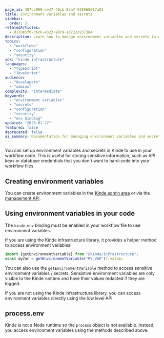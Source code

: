```yaml
---
page_id: 307cc909-de47-40cb-85a7-928965017a02
title: Environment variables and secrets
sidebar:
  order: 3
relatedArticles:
  - d170e5f0-c6c0-4323-90c9-1d722c837384
description: Learn how to manage environment variables and secrets in workflow configurations, including secure storage and access methods for sensitive information.
topics:
  - "workflows"
  - "configuration"
  - "security"
sdk: "kinde infrastructure"
languages:
  - "TypeScript"
  - "JavaScript"
audience:
  - "developers"
  - "admins"
complexity: "intermediate"
keywords:
  - "environment variables"
  - "secrets"
  - "configuration"
  - "security"
  - "env binding"
updated: "2025-01-27"
featured: false
deprecated: false
ai_summary: Documentation for managing environment variables and secrets in workflow configurations, including secure storage and access methods.
---
```


You can set up environment variables and secrets in Kinde to use in your workflow code. This is useful for storing sensitive information, such as API keys or database credentials that you don't want to hard-code into your workflow files.

## Creating environment variables

You can create environment variables in the [Kinde admin area](/build/env-variables/add-manage-env-variables/) or via the [management API](https://docs.kinde.com/kinde-apis/management/#tag/environment-variables/post/api/v1/environment_variables).

## Using environment variables in your code

The `kinde.env` binding must be enabled in your workflow file to use environment variables.

If you are using the Kinde infrastructure library, it provides a helper method to access environment variables:

```js
import {getEnvironmentVariable} from "@kinde/infrastructure";
const myVar = getEnvironmentVariable("MY_VAR")?.value;
```

You can also use the `getEnvironmentVariable` method to access sensitive environment variables / secrets. Sensistive environment variables are only visible to the Kinde runtime and have their values redacted if they are logged.

If you are not using the Kinde infrastructure library, you can access environment variables directly using the low level API.

## process.env

Kinde is not a Node runtime so the `process` object is not available. Instead, you access environment variables using the methods described above.
